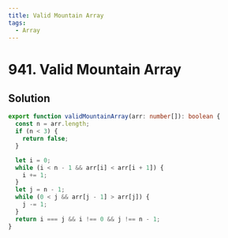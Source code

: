 ```yaml
---
title: Valid Mountain Array
tags:
  - Array
---
```


# 941. Valid Mountain Array

<Badges>
  <LevelBadge level="easy" />
  <TopicBadge name="Array" slug="array" />
</Badges>

## Solution

```typescript filename="solution.ts" copy
export function validMountainArray(arr: number[]): boolean {
  const n = arr.length;
  if (n < 3) {
    return false;
  }

  let i = 0;
  while (i < n - 1 && arr[i] < arr[i + 1]) {
    i += 1;
  }
  let j = n - 1;
  while (0 < j && arr[j - 1] > arr[j]) {
    j -= 1;
  }
  return i === j && i !== 0 && j !== n - 1;
}
```

<ProblemLink
  codingSite="leetcode"
  href="https://leetcode.com/problems/valid-mountain-array"
  title="Valid Mountain Array"
/>
